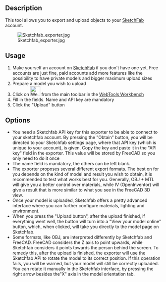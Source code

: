 <languages/>

{{GuiCommand
|Name=WebTools Sketchfab
|MenuLocation=Web Tools → Sketchfab
|Workbenches=[[WebTools Workbench/ru|WebTools]]
}}

==Description==
This tool allows you to export and upload objects to your [http://www.sketchfab.com SketchFab] account. {{Version|0.17}}

[[Image:Sketchfab exporter.jpg]]

==Usage==

# Make yourself an account on [http://www.sketchfab.com SketchFab] if you don't have one yet. Free accounts are just fine, paid accounts add more features like the possibility to have private models and bigger maximum upload sizes
# Prepare a model you wish to upload
# Click on [[Image:WebTools_Sketchfab.svg|32px]] from the main toolbar in the [[WebTools Workbench]]
# Fill in the fields. Name and API key are mandatory
# Click the "Upload" button

==Options==

* You need a Sketchfab API key for this exporter to be able to connect to your sketchfab account. By pressing the "Obtain" button, you will be directed to your Sketchfab settings page, where that API key (which is unique to your account), is given. Copy the key and paste it in the "API key" field in the exporter. This value will be stored by FreeCAD so you only need to do it once
* The name field is mandatory, the others can be left blank.
* The exporter proposes several different export formats. The best on for you depends on the kind of model and result you wish to obtain, it is recommended to test what works best for you. Generally, OBJ + MTL will give you a better control over materials, while IV (OpenInventor) will give a result that is more similar to what you see in the FreeCAD 3D view.
* Once your model is uploaded, Sketchfab offers a pretty advanced interface where you can further configure materials, lighting and environment.
* When you press the "Upload button", after the upload finished, if everything went well, the button will turn into a "View your model online" button, which, when clicked, will take you directly to the model page on Sketchfab.
* Some formats, like OBJ, are interpreted differently by Sketchfab and FreeCAD. FreeCAD considers the Z axis to point upwards, while Sketchfab considers it points towards the person behind the screen. To remedy this, after the upload is finished, the exporter will use the Sketchfab API to rotate the model to its correct position. If this operation fails, you will be warned, but your model will still be correctly uploaded. You can rotate it manually in the Sketchfab interface, by pressing the right arrow besides the"X" axis in the model orientation tab.